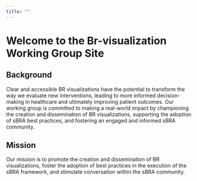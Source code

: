 ```yaml
---
title: ""
---
```


# **Welcome to the Br-visualization Working Group Site**

## Background

Clear and accessible BR visualizations have the potential to transform the way we evaluate new interventions, leading to more informed decision-making in healthcare and ultimately improving patient outcomes. Our working group is committed to making a real-world impact by championing the creation and dissemination of BR visualizations, supporting the adoption of sBRA best practices, and fostering an engaged and informed sBRA community.

## Mission

Our mission is to promote the creation and dissemination of BR visualizations, foster the adoption of best practices in the execution of the sBRA framework, and stimulate conversation within the sBRA community.

## 

